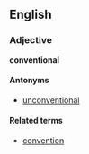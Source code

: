 ==English==
===Adjective===
'''conventional'''

====Antonyms====
*[[unconventional]]

====Related terms====
*[[convention]]